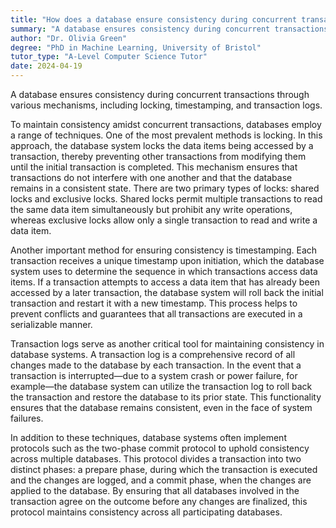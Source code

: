 ```yaml
---
title: "How does a database ensure consistency during concurrent transactions?"
summary: "A database ensures consistency during concurrent transactions through mechanisms like locking, timestamping, and using transaction logs."
author: "Dr. Olivia Green"
degree: "PhD in Machine Learning, University of Bristol"
tutor_type: "A-Level Computer Science Tutor"
date: 2024-04-19
---
```


A database ensures consistency during concurrent transactions through various mechanisms, including locking, timestamping, and transaction logs.

To maintain consistency amidst concurrent transactions, databases employ a range of techniques. One of the most prevalent methods is locking. In this approach, the database system locks the data items being accessed by a transaction, thereby preventing other transactions from modifying them until the initial transaction is completed. This mechanism ensures that transactions do not interfere with one another and that the database remains in a consistent state. There are two primary types of locks: shared locks and exclusive locks. Shared locks permit multiple transactions to read the same data item simultaneously but prohibit any write operations, whereas exclusive locks allow only a single transaction to read and write a data item.

Another important method for ensuring consistency is timestamping. Each transaction receives a unique timestamp upon initiation, which the database system uses to determine the sequence in which transactions access data items. If a transaction attempts to access a data item that has already been accessed by a later transaction, the database system will roll back the initial transaction and restart it with a new timestamp. This process helps to prevent conflicts and guarantees that all transactions are executed in a serializable manner.

Transaction logs serve as another critical tool for maintaining consistency in database systems. A transaction log is a comprehensive record of all changes made to the database by each transaction. In the event that a transaction is interrupted—due to a system crash or power failure, for example—the database system can utilize the transaction log to roll back the transaction and restore the database to its prior state. This functionality ensures that the database remains consistent, even in the face of system failures.

In addition to these techniques, database systems often implement protocols such as the two-phase commit protocol to uphold consistency across multiple databases. This protocol divides a transaction into two distinct phases: a prepare phase, during which the transaction is executed and the changes are logged, and a commit phase, when the changes are applied to the database. By ensuring that all databases involved in the transaction agree on the outcome before any changes are finalized, this protocol maintains consistency across all participating databases.
    